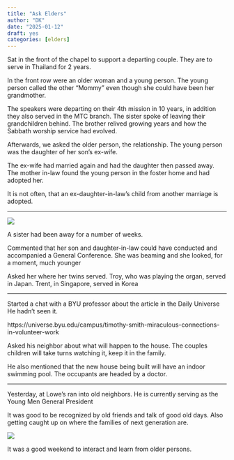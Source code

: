 ```yaml
---
title: "Ask Elders"
author: "DK"
date: "2025-01-12"
draft: yes
categories: [elders]
---
```


Sat in the front of the chapel to support a departing couple. They are to serve in Thailand for 2 years.

In the front row were an older woman and a young person. The young person called the other "Mommy" even though she could have been her grandmother.

The speakers were departing on their 4th mission in 10 years, in addition they also served in the MTC branch. The sister spoke of leaving their grandchildren behind. The brother relived growing years and how the Sabbath worship service had evolved.

Afterwards, we asked the older person, the relationship. The young person was the daughter of her son's ex-wife.

The ex-wife had married again and had the daughter then passed away. The mother in-law found the young person in the foster home and had adopted her.

It is not often, that an ex-daughter-in-law's child from another marriage is adopted.

------------------------------------------------------------------------

![](images/DSC_8179.JPG)

A sister had been away for a number of weeks.

Commented that her son and daughter-in-law could have conducted and accompanied a General Conference. She was beaming and she looked, for a moment, much younger

Asked her where her twins served. Troy, who was playing the organ, served in Japan. Trent, in Singapore, served in Korea

------------------------------------------------------------------------

Started a chat with a BYU professor about the article in the Daily Universe He hadn't seen it.

https://universe.byu.edu/campus/timothy-smith-miraculous-connections-in-volunteer-work

Asked his neighbor about what will happen to the house. The couples children will take turns watching it, keep it in the family.

He also mentioned that the new house being built will have an indoor swimming pool. The occupants are headed by a doctor.

------------------------------------------------------------------------

Yesterday, at Lowe's ran into old neighbors. He is currently serving as the Young Men General President

It was good to be recognized by old friends and talk of good old days. Also getting caught up on where the families of next generation are.

![](images/IMG_4831.jpg)

It was a good weekend to interact and learn from older persons.

